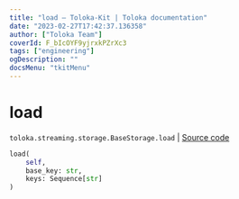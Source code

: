 ```yaml
---
title: "load — Toloka-Kit | Toloka documentation"
date: "2023-02-27T17:42:37.136358"
author: ["Toloka Team"]
coverId: F_bIcOYF9yjrxkPZrXc3
tags: ["engineering"]
ogDescription: ""
docsMenu: "tkitMenu"
---
```


# load
`toloka.streaming.storage.BaseStorage.load` | [Source code](https://github.com/Toloka/toloka-kit/blob/v1.1.4/src/streaming/storage.py#L34)

```python
load(
    self,
    base_key: str,
    keys: Sequence[str]
)
```